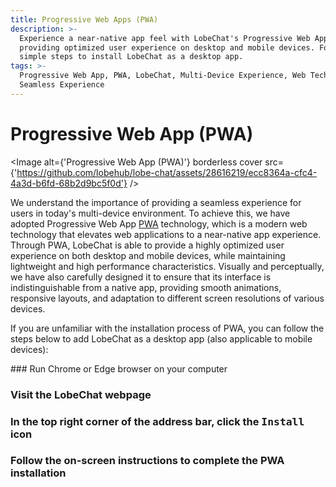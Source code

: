 ```yaml
---
title: Progressive Web Apps (PWA)
description: >-
  Experience a near-native app feel with LobeChat's Progressive Web App (PWA),
  providing optimized user experience on desktop and mobile devices. Follow
  simple steps to install LobeChat as a desktop app.
tags: >-
  Progressive Web App, PWA, LobeChat, Multi-Device Experience, Web Technology,
  Seamless Experience
---
```


# Progressive Web App (PWA)

<Image alt={'Progressive Web App (PWA)'} borderless cover src={'https://github.com/lobehub/lobe-chat/assets/28616219/ecc8364a-cfc4-4a3d-b6fd-68b2d9bc5f0d'} />

We understand the importance of providing a seamless experience for users in today's multi-device environment. To achieve this, we have adopted Progressive Web App [PWA](https://support.google.com/chrome/answer/9658361) technology, which is a modern web technology that elevates web applications to a near-native app experience. Through PWA, LobeChat is able to provide a highly optimized user experience on both desktop and mobile devices, while maintaining lightweight and high performance characteristics. Visually and perceptually, we have also carefully designed it to ensure that its interface is indistinguishable from a native app, providing smooth animations, responsive layouts, and adaptation to different screen resolutions of various devices.

If you are unfamiliar with the installation process of PWA, you can follow the steps below to add LobeChat as a desktop app (also applicable to mobile devices):

<Steps>
  ### Run Chrome or Edge browser on your computer

  ### Visit the LobeChat webpage

  ### In the top right corner of the address bar, click the <kbd>Install</kbd> icon

  ### Follow the on-screen instructions to complete the PWA installation
</Steps>
